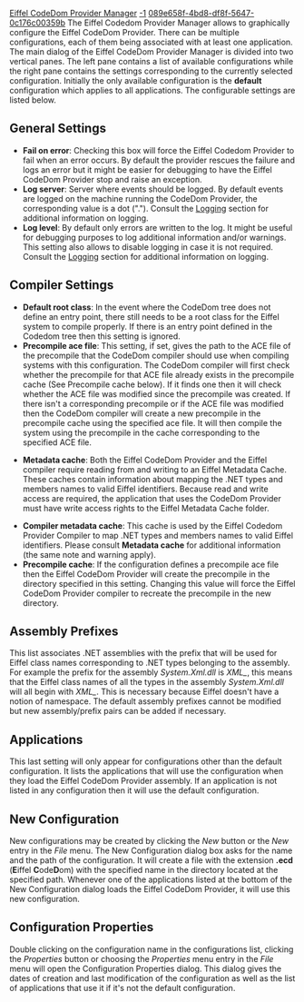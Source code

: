 [[Property:title|Eiffel CodeDom Provider Manager]]
[[Property:weight|-1]]
[[Property:uuid|089e658f-4bd8-df8f-5647-0c176c00359b]]
The Eiffel Codedom Provider Manager allows to graphically configure the Eiffel CodeDom Provider. There can be multiple configurations, each of them being associated with at least one application. 
{{note| '''Note:''' The Eiffel for ASP.NET installation program will add a shortcut in the start menu to the Eiffel CodeDom Provider Manager. }}
The main dialog of the Eiffel CodeDom Provider Manager is divided into two vertical panes. The left pane contains a list of available configurations while the right pane contains the settings corresponding to the currently selected configuration. Initially the only available configuration is the '''default''' configuration which applies to all applications. The configurable settings are listed below. 
==General Settings==
*  '''Fail on error''': Checking this box will force the Eiffel Codedom Provider to fail when an error occurs. By default the provider rescues the failure and logs an error but it might be easier for debugging to have the Eiffel CodeDom Provider stop and raise an exception. 
*  '''Log server''': Server where events should be logged. By default events are logged on the machine running the CodeDom Provider, the corresponding value is a dot ("."). Consult the [[Logging|Logging]]  section for additional information on logging. 
*  '''Log level''': By default only errors are written to the log. It might be useful for debugging purposes to log additional information and/or warnings. This setting also allows to disable logging in case it is not required. Consult the [[Logging|Logging]]  section for additional information on logging. 

==Compiler Settings==
*  '''Default root class''': In the event where the CodeDom tree does not define an entry point, there still needs to be a root class for the Eiffel system to compile properly. If there is an entry point defined in the Codedom tree then this setting is ignored. 
*  '''Precompile ace file''': This setting, if set, gives the path to the ACE file of the precompile that the CodeDom compiler should use when compiling systems with this configuration. The CodeDom compiler will first check whether the precompile for that ACE file already exists in the precompile cache (See Precompile cache below). If it finds one then it will check whether the ACE file was modified since the precompile was created. If there isn't a corresponding precompile or if the ACE file was modified then the CodeDom compiler will create a new precompile in the precompile cache using the specified ace file. It will then compile the system using the precompile in the cache corresponding to the specified ACE file. 
{{note| '''Note:''' If for any reason the precompilation fails then the CodeDom compiler will still compile the system but without using any precompile. }}

*  '''Metadata cache''': Both the Eiffel CodeDom Provider and the Eiffel compiler require reading from and writing to an Eiffel Metadata Cache. These caches contain information about mapping the .NET types and members names to valid Eiffel identifiers. Because read and write access are required, the application that uses the CodeDom Provider must have write access rights to the Eiffel Metadata Cache folder. 
{{note| '''Note:''' The Eiffel for ASP.NET installation program will grant write access rights to the Eiffel Metadata Cache folder to the ASPNET user and IIS_WPG group if they exist. ASPNET is the default user account used by the ASP.NET process (aspnet_wp.exe) under Windows XP while IIS_WPG is the default user account used by the ASP.NET process (w3wp.exe) under Windows 2003 Server. }}

{{warning| '''Warning:''' Changing the Eiffel Metadata Cache folder path will force the Eiffel CodeDom Provider to regenerate the cache content during the next code generation or compilation. This process can take a long time and in particular can take more time than the default timeout for an ASP.NET page. If the Eiffel CodeDom Provider is used together with ASP.NET and if the Eiffel Metadata Cache path has been modified, it is recommended to change the default timeout for the first ASP.NET page containing Eiffel code to be loaded (this can be done by setting the ''HttpServerUtility.ScriptTimeout'' property). }}

*  '''Compiler metadata cache''': This cache is used by the Eiffel Codedom Provider Compiler to map .NET types and members names to valid Eiffel identifiers. Please consult '''Metadata cache''' for additional information (the same note and warning apply). 
*  '''Precompile cache''': If the configuration defines a precompile ace file then the Eiffel CodeDom Provider will create the precompile in the directory specified in this setting. Changing this value will force the Eiffel CodeDom Provider compiler to recreate the precompile in the new directory. 

==Assembly Prefixes==
This list associates .NET assemblies with the prefix that will be used for Eiffel class names corresponding to .NET types belonging to the assembly. For example the prefix for the assembly ''System.Xml.dll'' is ''XML_'', this means that the Eiffel class names of all the types in the assembly ''System.Xml.dll'' will all begin with ''XML_''. This is necessary because Eiffel doesn't have a notion of namespace. The default assembly prefixes cannot be modified but new assembly/prefix pairs can be added if necessary. 
==Applications==
This last setting will only appear for configurations other than the default configuration. It lists the applications that will use the configuration when they load the Eiffel CodeDom Provider assembly. If an application is not listed in any configuration then it will use the default configuration. 
{{note| '''Note:''' For a change in an existing configuration to take effect, the process that uses the modified configuration must be restarted. }}

==New Configuration==
New configurations may be created by clicking the ''New'' button or the ''New'' entry in the ''File'' menu. The New Configuration dialog box asks for the name and the path of the configuration. It will create a file with the extension '''.ecd''' ('''E'''iffel '''C'''ode'''D'''om) with the specified name in the directory located at the specified path. Whenever one of the applications listed at the bottom of the New Configuration dialog loads the Eiffel CodeDom Provider, it will use this new configuration. 
==Configuration Properties==
Double clicking on the configuration name in the configurations list, clicking the ''Properties'' button or choosing the ''Properties'' menu entry in the ''File'' menu will open the Configuration Properties dialog. This dialog gives the dates of creation and last modification of the configuration as well as the list of applications that use it if it's not the default configuration. 
{{seealso| '''See also:''' [[Configuration|Configuration]] , [[Logging|Logging]]  }}




